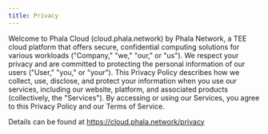 ```yaml
---
title: Privacy
---
```


Welcome to Phala Cloud (cloud.phala.network) by Phala Network, a TEE cloud platform that offers secure, confidential computing solutions for various workloads ("Company," "we," "our," or "us"). We respect your privacy and are committed to protecting the personal information of our users ("User," "you," or "your"). This Privacy Policy describes how we collect, use, disclose, and protect your information when you use our services, including our website, platform, and associated products (collectively, the "Services"). By accessing or using our Services, you agree to this Privacy Policy and our Terms of Service.

Details can be found at https://cloud.phala.network/privacy